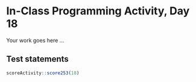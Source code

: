 # In-Class Programming Activity, Day 18

Your work goes here ...



## Test statements

```r
scoreActivity::score253(18)
```